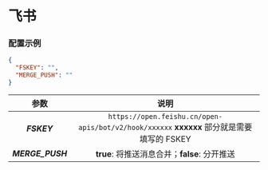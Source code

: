 
<Cards>
  <Card
    title="BARK"
    href="/settings/notify/bark"
  />
  <Card
    title="CoolPush"
    href="/settings/notify/coolpush"
  />
  <Card
    title="钉钉"
    href="/settings/notify/dingtalk"
  />
  <Card
    title="飞书"
    href="/settings/notify/feishu"
  />
  <Card
    title="PushPlus"
    href="/settings/notify/pushplus"
  />
  <Card
    title="Qmsg 酱"
    href="/settings/notify/qmsg"
  />
  <Card
    title="企业微信应用消息"
    href="/settings/notify/qywx"
  />
  <Card
    title="企业微信群机器人"
    href="/settings/notify/qywxrobot"
  />
  <Card
    title="Server 酱"
    href="/settings/notify/server"
  />
  <Card
    title="Telegram"
    href="/settings/notify/telegram"
  />
  <Card
    title="Server 酱 TURBO"
    href="/settings/notify/turbo"
  />
</Cards>

# 飞书

### 配置示例

```json filename="config.json" copy
{
  "FSKEY": "",
  "MERGE_PUSH": ""
}
```

|       参数       |                                           说明                                            |
| :--------------: | :---------------------------------------------------------------------------------------: |
|   _**FSKEY**_    | `https://open.feishu.cn/open-apis/bot/v2/hook/xxxxxx` **xxxxxx** 部分就是需要填写的 FSKEY |
| _**MERGE_PUSH**_ |                       **true**: 将推送消息合并；**false**: 分开推送                       |
